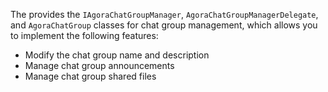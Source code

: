 <PlatformWrapper platform="ios">

The <Vg k="CHAT_SDK"/> provides the `IAgoraChatGroupManager`, `AgoraChatGroupManagerDelegate`, and `AgoraChatGroup` classes for chat group management, which allows you to implement the following features:

- Modify the chat group name and description
- Manage chat group announcements
- Manage chat group shared files
  
</PlatformWrapper>